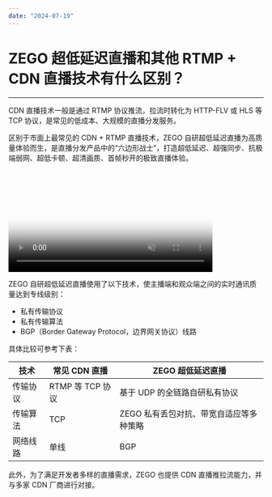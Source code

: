 ```yaml
---
date: "2024-07-19"
---
```

# ZEGO 超低延迟直播和其他 RTMP + CDN 直播技术有什么区别？


- - -

CDN 直播技术一般是通过 RTMP 协议推流，拉流时转化为 HTTP-FLV 或 HLS 等TCP 协议，是常见的低成本、大规模的直播分发服务。

区别于市面上最常见的 CDN + RTMP 直播技术，ZEGO 自研超低延迟直播为高质量体验而生，是直播分发产品中的“六边形战士”，打造超低延迟、超强同步、抗极端弱网、超低卡顿、超清画质、首帧秒开的极致直播体验。

<video poster="http://media-resource.spreading.io/docuo/workspace564/27e54a759d23575969552654cb45bf89/d3f29ec6e8.png" src="http://media-resource.spreading.io/docuo/workspace564/27e54a759d23575969552654cb45bf89/36e23be657.mp4" width="80%" muted="true" loop="true" autoplay="autoplay" preload="auto" controls></video>

ZEGO 自研超低延迟直播使用了以下技术，使主播端和观众端之间的实时通讯质量达到专线级别：
- 私有传输协议
- 私有传输算法
- BGP（Border Gateway Protocol，边界网关协议）线路

具体比较可参考下表：

|技术|常见 CDN 直播|ZEGO 超低延迟直播|
|-|-|-|
|传输协议| RTMP 等 TCP 协议|基于 UDP 的全链路自研私有协议|
|传输算法|TCP|ZEGO 私有丢包对抗、带宽自适应等多种策略|
|网络线路|单线|BGP|

此外，为了满足开发者多样的直播需求，ZEGO 也提供 CDN 直播推拉流能力，并与多家 CDN 厂商进行对接。

